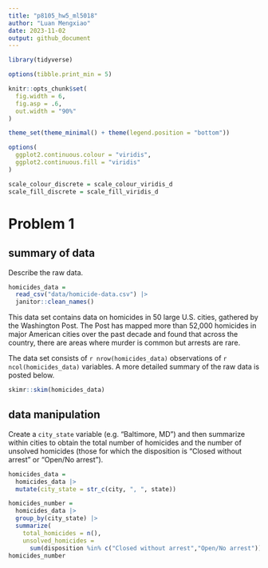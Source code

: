 ```yaml
---
title: "p8105_hw5_ml5018"
author: "Luan Mengxiao"
date: 2023-11-02
output: github_document
---
```


```r
library(tidyverse)

options(tibble.print_min = 5)

knitr::opts_chunk$set(
  fig.width = 6,
  fig.asp = .6,
  out.width = "90%"
)

theme_set(theme_minimal() + theme(legend.position = "bottom"))

options(
  ggplot2.continuous.colour = "viridis",
  ggplot2.continuous.fill = "viridis"
)

scale_colour_discrete = scale_colour_viridis_d
scale_fill_discrete = scale_fill_viridis_d
```

# Problem 1

## summary of data

Describe the raw data.

```r
homicides_data = 
  read_csv("data/homicide-data.csv") |>
  janitor::clean_names()
```

This data set contains data on homicides in 50 large U.S. cities, gathered by the Washington Post. The Post has mapped more than 52,000 homicides in major American cities over the past decade and found that across the country, there are areas where murder is common but arrests are rare.

The data set consists of `r nrow(homicides_data)` observations of `r ncol(homicides_data)` variables. A more detailed summary of the raw data is posted below.

```r
skimr::skim(homicides_data)
```

## data manipulation

Create a `city_state` variable (e.g. “Baltimore, MD”) and then summarize within cities to obtain the total number of homicides and the number of unsolved homicides (those for which the disposition is “Closed without arrest” or “Open/No arrest”).

```r
homicides_data = 
  homicides_data |>
  mutate(city_state = str_c(city, ", ", state))

homicides_number = 
  homicides_data |>
  group_by(city_state) |>
  summarize(
    total_homicides = n(),
    unsolved_homicides = 
      sum(disposition %in% c("Closed without arrest","Open/No arrest")))
homicides_number
```